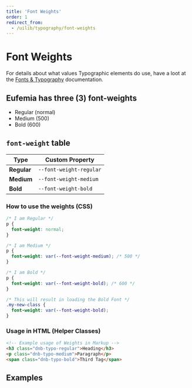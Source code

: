 ```yaml
---
title: 'Font Weights'
order: 1
redirect_from:
  - /uilib/typography/font-weights
---
```



# Font Weights

For details about what values Typographic elements do use, have a loot at the [Fonts & Typography](/quickguide-designer/fonts#typographic-elements) documentation.

## Eufemia has three (3) font-weights

- <span class="dnb-typo-regular">Regular</span> (normal)
- <span class="dnb-typo-medium">Medium</span> (500)
- <span class="dnb-typo-bold">Bold</span> (600)

## `font-weight` table

| Type        | Custom Property         |
| ----------- | ----------------------- |
| **Regular** | `--font-weight-regular` |
| **Medium**  | `--font-weight-medium`  |
| **Bold**    | `--font-weight-bold`    |

### How to use the weights (CSS)

```css
/* I am Regular */
p {
  font-weight: normal;
}

/* I am Medium */
p {
  font-weight: var(--font-weight-medium); /* 500 */
}

/* I am Bold */
p {
  font-weight: var(--font-weight-bold); /* 600 */
}

/* This will result in loading the Bold Font */
.my-new-class {
  font-weight: var(--font-weight-bold);
}
```

### Usage in HTML (Helper Classes)

```html
<!-- Example usage of Weights in Markup -->
<h3 class="dnb-typo-regular">Heading</h3>
<p class="dnb-typo-medium">Paragraph</p>
<span class="dnb-typo-bold">Third Tag</span>
```

## Examples

<FontWeightExample />
